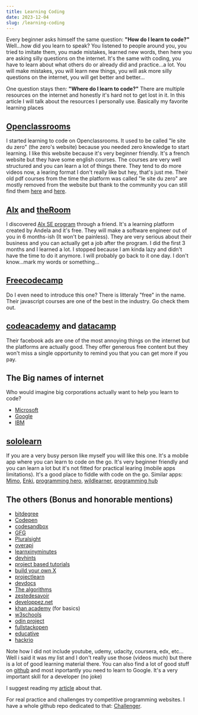 ```yaml
---
title: Learning Coding
date: 2023-12-04
slug: /learning-coding
---
```


Every beginner asks himself the same question: **"How do I learn to code?"**
Well...how did you learn to speak? You listened to people around you,
you tried to imitate them, you made mistakes, learned new words, then here you are asking
silly questions on the internet. It's the same with coding, you have to learn about what others
do or already did and practice...a lot. You will make mistakes, you will learn new things, you will
ask more silly questions on the internet, you will get better and better...

One question stays then: **"Where do I learn to code?"**
There are multiple resources on the internet and honestly it's hard not to get lost in it.
In this article I will talk about the resources I personally use. Basically my favorite learning places

## [Openclassrooms](https://openclassrooms.com/fr/members/1cpcd2fcv2s9)

I started learning to code on Openclassrooms. It used to be called
"le site du zero" (the zero's website) because you needed zero knowledge to start learning.
I like this website because it's very beginner friendly. It's a french website but they have
some english courses. The courses are very well structured and you can learn a lot of things there.
They tend to do more videos now, a learing format I don't really like but hey, that's just me.
Their old pdf courses from the time the platform was called "le site du zero" are mostly removed from
the website but thank to the community you can still find them [here](http://sdz.tdct.org/) and
[here](https://github.com/kage0/site-du-zero-old-pdf).

## [Alx](https://www.alxafrica.com/) and [theRoom](https://member.theroom.com/profile/56e7f6e1-909c-42d9-8747-b6b369de4bbb)

I discovered [Alx SE program](https://intranet.alxswe.com/) through a friend. It's a learning platform created by Andela and it's free. They will make a
software engineer out of you in 6 months-ish (It won't be painless). They are very serious about their business
and you can actually get a job after the program. I did the first 3 months and I learned a lot. I stopped because
I am kinda lazy and didn't have the time to do it anymore. I will probably go back to it one day.
I don't know...mark my words or something...

## [Freecodecamp](https://www.freecodecamp.org/nairolf32)

Do I even need to introduce this one? There is litteraly "free" in the name.
Their javascript courses are one of the best in the industry. Go check them out.

## [codeacademy](https://www.codecademy.com/resources/cheatsheets/all) and [datacamp](https://www.datacamp.com/portfolio/florianedem)

Their facebook ads are one of the most annoying things on the internet
but the platforms are actually good. They offer generous free content but they won't miss a single
opportunity to remind you that you can get more if you pay.

## The Big names of internet

Who would imagine big corporations actually want to help you learn to code?

- [Microsoft](https://docs.microsoft.com/en-us/users/florianedemessi-2820/?source=docs)
- [Google](https://g.dev/nair0lf32)
- [IBM](https://www.ibm.com/training/mylearning/home)

## [sololearn](https://www.sololearn.com/profile/4507307/?ref=app)

If you are a very busy person like myself you will like this one. It's a mobile app
where you can learn to code on the go. It's very beginner friendly and you can learn a lot but it's
not fitted for practical learing (mobile apps limitations). It's a good place to fiddle with code
on the go. Similar apps: [Mimo](https://getmimo.com/), [Enki](https://www.enki.com/),
[programming hero](https://www.programming-hero.com/), [wildlearner](https://wildlearner.com/),
[programming hub](https://play.google.com/store/apps/details?id=com.freeit.java&hl=en&gl=US)

## The others (Bonus and honorable mentions)

- [bitdegree](https://www.bitdegree.org/courses/user/florian-edemessi-nair0lf321574868/profile)
- [Codepen](https://codepen.io/nair0lf32/)
- [codesandbox](https://codesandbox.io/u/nairolf32)
- [GFG](https://auth.geeksforgeeks.org/user/nairolf32/profile)
- [Pluralsight](https://app.pluralsight.com/profile/florian-edemessi)
- [overapi](https://overapi.com/)
- [learnxinyminutes](https://learnxinyminutes.com/)
- [devhints](https://devhints.io/)
- [project based tutorials](https://github.com/practical-tutorials/project-based-learning)
- [build your own X](https://build-your-own-x.vercel.app/)
- [projectlearn](https://projectlearn.io/)
- [devdocs](https://devdocs.io/)
- [The algorithms](https://the-algorithms.com/)
- [zestedesavoir](https://zestedesavoir.com/@nairolf32)
- [developpez.net](https://www.developpez.net/forums/u1227622/florian32/)
- [khan academy](https://fr.khanacademy.org/profile/me/) (for basics)
- [w3schools](https://www.w3profile.com/nairolf32)
- [odin project](https://www.theodinproject.com/users/nairolf32)
- [fullstackopen](https://fullstackopen.com/fr/)
- [educative](https://www.educative.io/)
- [hackrio](https://hackr.io/tutorials/)

Note how I did not include youtube, udemy, udacity, coursera, edx, etc... Well i said it was
my list and I don't really use those (videos much) but there is a lot of good
learning material there. You can also find a lot of good stuff on [github](https://skills.github.com/)
and most inportantly you need to learn to Google. It's a very important skill for a developer (no joke)

I suggest reading my [article](https://nairolf32.github.io/learning-to-google) about that.

For real practice and challenges try competitive programming websites.
I have a whole github repo dedicated to that: [Challenger](https://dev.to/nairolf32/challenger).
